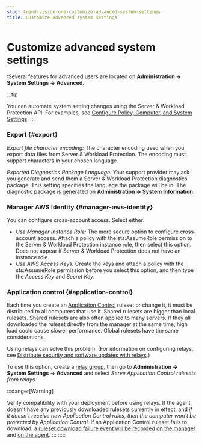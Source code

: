 ```yaml
---
slug: trend-vision-one-customize-advanced-system-settings
title: Customize advanced system settings
---
```

# Customize advanced system settings

:Several features for advanced users are located on **Administration → System Settings → Advanced**.

:::tip

You can automate system setting changes using the Server & Workload Protection API. For examples, see [Configure Policy, Computer, and System Settings](configure-system-settings.mdx).
:::

### Export {#export}

*Export file character encoding:* The character encoding used when you export data files from Server & Workload Protection. The encoding must support characters in your chosen language.

*Exported Diagnostics Package Language:* Your support provider may ask you generate and send them a Server & Workload Protection diagnostics package. This setting specifies the language the package will be in. The diagnostic package is generated on **Administration → System Information**.

### Manager AWS Identity {#manager-aws-identity}

You can configure cross-account access. Select either:

- *Use Manager Instance Role:* The more secure option to configure cross-account access. Attach a policy with the sts:AssumeRole permission to the Server & Workload Protection instance role, then select this option. Does not appear if Server & Workload Protection does not have an instance role.
- *Use AWS Access Keys:* Create the keys and attach a policy with the sts:AssumeRole permission before you select this option, and then type the *Access Key* and *Secret Key*.

### Application control {#application-control}

Each time you create an [Application Control](application-control.mdx) ruleset or change it, it must be distributed to all computers that use it. Shared rulesets are bigger than local rulesets. Shared rulesets are also often applied to many servers. If they all downloaded the ruleset directly from the manager at the same time, high load could cause slower performance. Global rulesets have the same considerations.

Using relays can solve this problem. (For information on configuring relays, see [Distribute security and software updates with relays](deploy-more-relays.mdx).)

To use this option, create a [relay group](deploy-more-relays.mdx), then go to **Administration → System Settings → Advanced** and select *Serve Application Control rulesets from relays*.

:::danger[Warning]

Verify compatibility with your deployment before using relays. If the agent doesn't have any previously downloaded rulesets currently in effect, and *if it doesn't receive new Application Control rules, then the computer won't be protected by Application Control.* If an Application Control ruleset fails to download, a [ruleset download failure event will be recorded on the manager](system-events.mdx) and [on the agent](application-control-events.mdx).
:::
:::::
